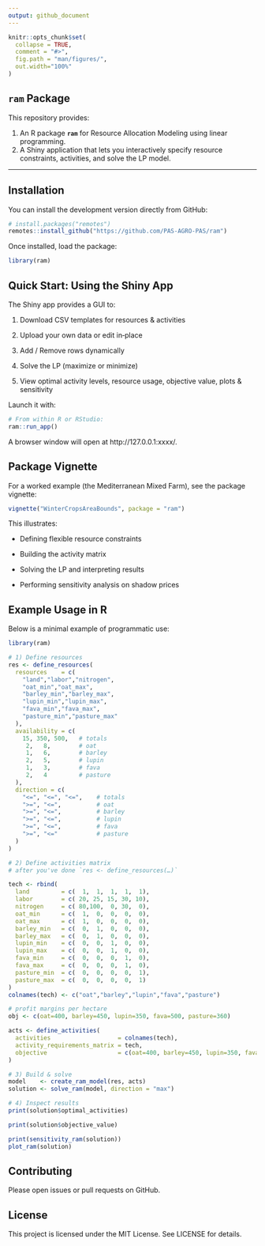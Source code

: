 ```yaml
---
output: github_document
---
```


<!-- README.md is generated from README.Rmd. Please edit that file -->

```r
knitr::opts_chunk$set(
  collapse = TRUE,
  comment = "#>",
  fig.path = "man/figures/",
  out.width="100%"
)
```

## `ram` Package

This repository provides:

1. An R package **`ram`** for Resource Allocation Modeling using linear programming.  
2. A Shiny application that lets you interactively specify resource constraints, activities, and solve the LP model.

---

## Installation

You can install the development version directly from GitHub:

```r
# install.packages("remotes")
remotes::install_github("https://github.com/PAS-AGRO-PAS/ram")
```

Once installed, load the package:

```r
library(ram)
```

## Quick Start: Using the Shiny App

The Shiny app provides a GUI to:

1. Download CSV templates for resources & activities

2. Upload your own data or edit in‐place

3. Add / Remove rows dynamically

4. Solve the LP (maximize or minimize)

5. View optimal activity levels, resource usage, objective value, plots & sensitivity

Launch it with:

```r
# From within R or RStudio:
ram::run_app()
```

A browser window will open at http://127.0.0.1:xxxx/.

## Package Vignette

For a worked example (the Mediterranean Mixed Farm), see the package vignette:

```r
vignette("WinterCropsAreaBounds", package = "ram")
```

This illustrates:

- Defining flexible resource constraints

- Building the activity matrix

- Solving the LP and interpreting results

- Performing sensitivity analysis on shadow prices

## Example Usage in R


Below is a minimal example of programmatic use:

```r
library(ram)

# 1) Define resources
res <- define_resources(
  resources    = c(
    "land","labor","nitrogen",
    "oat_min","oat_max",
    "barley_min","barley_max",
    "lupin_min","lupin_max",
    "fava_min","fava_max",
    "pasture_min","pasture_max"
  ),
  availability = c(
    15, 350, 500,   # totals
     2,   8,        # oat
     1,   6,        # barley
     2,   5,        # lupin
     1,   3,        # fava
     2,   4         # pasture
  ),
  direction = c(
    "<=", "<=", "<=",    # totals
    ">=", "<=",          # oat
    ">=", "<=",          # barley
    ">=", "<=",          # lupin
    ">=", "<=",          # fava
    ">=", "<="           # pasture
  )
)

# 2) Define activities matrix
# after you've done `res <- define_resources(…)`

tech <- rbind(
  land         = c(  1,  1,  1,  1,  1),
  labor        = c( 20, 25, 15, 30, 10),
  nitrogen     = c( 80,100,  0, 30,  0),
  oat_min      = c(  1,  0,  0,  0,  0),
  oat_max      = c(  1,  0,  0,  0,  0),
  barley_min   = c(  0,  1,  0,  0,  0),
  barley_max   = c(  0,  1,  0,  0,  0),
  lupin_min    = c(  0,  0,  1,  0,  0),
  lupin_max    = c(  0,  0,  1,  0,  0),
  fava_min     = c(  0,  0,  0,  1,  0),
  fava_max     = c(  0,  0,  0,  1,  0),
  pasture_min  = c(  0,  0,  0,  0,  1),
  pasture_max  = c(  0,  0,  0,  0,  1)
)
colnames(tech) <- c("oat","barley","lupin","fava","pasture")

# profit margins per hectare
obj <- c(oat=400, barley=450, lupin=350, fava=500, pasture=360)

acts <- define_activities(
  activities                   = colnames(tech),
  activity_requirements_matrix = tech,
  objective                    = c(oat=400, barley=450, lupin=350, fava=500, pasture=360)
)

# 3) Build & solve
model    <- create_ram_model(res, acts)
solution <- solve_ram(model, direction = "max")

# 4) Inspect results
print(solution$optimal_activities)

print(solution$objective_value)

print(sensitivity_ram(solution))
plot_ram(solution)
```

## Contributing

Please open issues or pull requests on GitHub.

## License

This project is licensed under the MIT License. See LICENSE for details.
